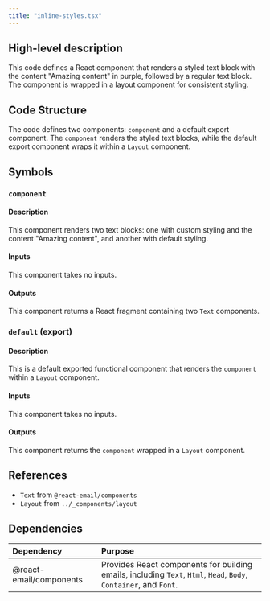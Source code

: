 ```yaml
---
title: "inline-styles.tsx"
---
```


## High-level description
This code defines a React component that renders a styled text block with the content "Amazing content" in purple, followed by a regular text block. The component is wrapped in a layout component for consistent styling.

## Code Structure
The code defines two components: `component` and a default export component. The `component` renders the styled text blocks, while the default export component wraps it within a `Layout` component.

## Symbols

### `component`
#### Description
This component renders two text blocks: one with custom styling and the content "Amazing content", and another with default styling.

#### Inputs
This component takes no inputs.

#### Outputs
This component returns a React fragment containing two `Text` components.

### `default` (export)
#### Description
This is a default exported functional component that renders the `component` within a `Layout` component.

#### Inputs
This component takes no inputs.

#### Outputs
This component returns the `component` wrapped in a `Layout` component.

## References
- `Text` from `@react-email/components`
- `Layout` from `../_components/layout`

## Dependencies
| Dependency | Purpose |
|:-----------|:--------|
| @react-email/components | Provides React components for building emails, including `Text`, `Html`, `Head`, `Body`, `Container`, and `Font`. | 
